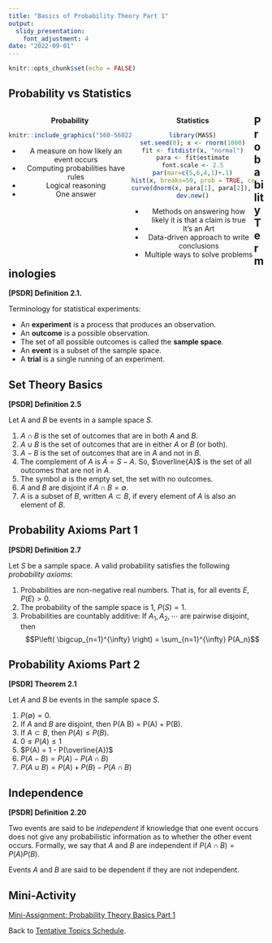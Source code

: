 ```yaml
---
title: "Basics of Probability Theory Part 1"
output:
  slidy_presentation:
    font_adjustment: 4
date: "2022-09-01"
---
```


```r
knitr::opts_chunk$set(echo = FALSE)
```

## Probability vs Statistics

<div class='left' style='float:left;width:48%'>
<center>
**Probability**

```r
knitr::include_graphics("560-5602283_bunco-clipart.png")
```

  * A measure on how likely an event occurs
  * Computing probabilities have rules
  * Logical reasoning
  * One answer
</center>
</div>

<div class='right' style='float:left;width:48%'>
<center>
**Statistics**

```r
library(MASS)
set.seed(0); x <- rnorm(1000)
fit <- fitdistr(x, "normal")
para <- fit$estimate
font.scale <- 2.5
par(mar=c(5,6,4,1)+.1)
hist(x, breaks=50, prob = TRUE, cex.lab=font.scale, cex.axis=font.scale, cex.main=font.scale, cex.sub=font.scale)
curve(dnorm(x, para[1], para[2]), col = 2, add = TRUE, lwd=4)
dev.new()
```

  * Methods on answering how likely it is that a claim is true
  * It's an Art
  * Data-driven approach to write conclusions
  * Multiple ways to solve problems
</center>
</div>

## Probability Terminologies

**[PSDR] Definition 2.1.**

Terminology for statistical experiments:

- An **experiment** is a process that produces an observation.
- An **outcome** is a possible observation.
- The set of all possible outcomes is called the **sample space**.
- An **event** is a subset of the sample space.
- A **trial** is a single running of an experiment.

## Set Theory Basics

**[PSDR] Definition 2.5**

Let $A$ and $B$ be events in a sample space $S$.

1. $A \cap B$ is the set of outcomes that are in both $A$ and $B$.
2. $A \cup B$ is the set of outcomes that are in either $A$ or $B$ (or both).
3. $A − B$  is the set of outcomes that are in $A$ and not in $B$.
4. The complement of $A$ is $\bar{A} = S - A$. So, $\overline{A}$ is the set of all outcomes that are not in $A$.
5. The symbol $\emptyset$ is the empty set, the set with no outcomes.
6. $A$ and $B$ are disjoint if $A \cap B = \emptyset$.
7. $A$ is a subset of $B$, written $A \subset B$, if every element of $A$ is also an element of $B$.

## Probability Axioms Part 1

**[PSDR] Definition 2.7**

Let $S$ be a sample space. A valid probability satisfies the following *probability axioms*:

1. Probabilities are non-negative real numbers. That is, for all events $E$, $P(E) > 0$.
2. The probability of the sample space is $1$, $P(S) = 1$.
3. Probabilities are countably additive: If $A_1, A_2, \cdots$ are pairwise disjoint, then
$$P\left( \bigcup_{n=1}^{\infty} \right) = \sum_{n=1}^{\infty} P(A_n)$$

## Probability Axioms Part 2

**[PSDR] Theorem 2.1**

Let $A$ and $B$ be events in the sample space $S$.

1. $P(\emptyset) = 0$.
2. If $A$ and $B$ are disjoint, then P(A \cup B) = P(A) + P(B).
3. If $A \subset B$, then $P(A) \le P(B)$.
4. $0 \le P(A) \le 1$
5. $P(A) = 1 - P(\overline{A})$
6. $P(A - B) = P(A) - P(A \cap B)$
7. $P(A \cup B) = P(A) + P(B) - P(A \cap B)$

## Independence

**[PSDR] Definition 2.20**

Two events are said to be *independent* if knowledge that one event occurs does not give any probabilistic information as to whether the other event occurs. Formally, we say that $A$ and $B$ are independent if $P(A \cap B) = P(A)P(B)$.

Events $A$ and $B$ are said to be dependent if they are not independent.

## Mini-Activity

[Mini-Assignment: Probability Theory Basics Part 1](ma-mth461a-20220901.pdf){target="_blank"}

Back to [Tentative Topics Schedule](../../topics.html).
